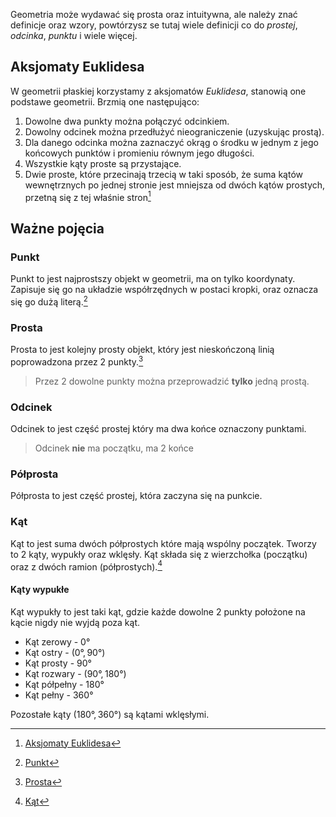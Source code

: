 Geometria może wydawać się prosta oraz intuitywna, ale należy znać definicje oraz wzory, powtórzysz se tutaj wiele definicji co do *prostej*, *odcinka*, *punktu* i wiele więcej.

## Aksjomaty Euklidesa

W geometrii płaskiej korzystamy z aksjomatów *Euklidesa*, stanowią one podstawe geometrii. Brzmią one następująco:

1.  Dowolne dwa punkty można połączyć odcinkiem.
2. Dowolny odcinek można przedłużyć nieograniczenie (uzyskując prostą).
3. Dla danego odcinka można zaznaczyć okrąg o środku w jednym z jego końcowych punktów i promieniu równym jego długości.
4. Wszystkie kąty proste są przystające.
5. Dwie proste, które przecinają trzecią w taki sposób, że suma kątów wewnętrznych po jednej stronie jest mniejsza od dwóch kątów prostych, przetną się z tej właśnie stron[^aksjomaty]

## Ważne pojęcia
 
### Punkt

Punkt to jest najprostszy objekt w geometrii, ma on tylko koordynaty. Zapisuje się go na układzie współrzędnych w postaci kropki, oraz oznacza się go dużą literą.[^punkt]
<Graph p="[[2,3]]" height="300px" />

### Prosta

Prosta to jest kolejny prosty objekt, który jest nieskończoną linią poprowadzona przez 2 punkty.[^prosta]

<Graph fun="0.5*x+2" p="[[-4,0],[0,2]]" height="300px" />


> Przez 2 dowolne punkty można przeprowadzić **tylko** jedną prostą.

### Odcinek

Odcinek to jest część prostej który ma dwa końce oznaczony punktami.

<Graph fun="if( x>-4 && x<4 ) {2}" p="[[-4,2], [4,2]]" height="300px" />

> Odcinek **nie** ma początku, ma 2 końce

### Półprosta

Półprosta to jest część prostej, która zaczyna się na punkcie.
<Graph fun="Math.sqrt(Math.abs(x-3)/(x-3))*0.5*x" p="[[3,1.5]]" height="300px" />

### Kąt

Kąt to jest suma dwóch półprostych które mają wspólny początek. Tworzy to 2 kąty, wypukły oraz wklęsły. Kąt składa się z wierzchołka (początku) oraz z dwóch ramion (półprostych).[^kat]

#### Kąty wypukłe

Kąt wypukły to jest taki kąt, gdzie każde dowolne 2 punkty położone na kącie nigdy nie wyjdą poza kąt.

* Kąt zerowy - $0°$
* Kąt ostry - $(0°,90°)$
* Kąt prosty - $90°$
* Kąt rozwary - $(90°,180°)$
* Kąt półpełny - $180°$
* Kąt pełny - $360°$

Pozostałe kąty $(180°, 360°)$ są kątami wklęsłymi.

[^aksjomaty]: [Aksjomaty Euklidesa](https://pl.wikipedia.org/wiki/Geometria_euklidesowa#Aksjomaty_Euklidesa)
[^punkt]: [Punkt](https://en.wikipedia.org/wiki/Point_(geometry))
[^prosta]: [Prosta](https://en.wikipedia.org/wiki/Line_(geometry))
[^kat]: [Kąt](https://en.wikipedia.org/wiki/Angle)